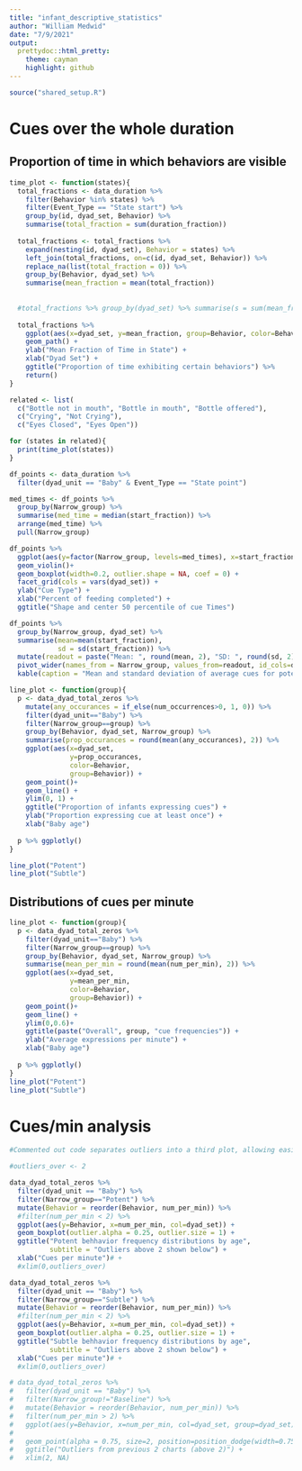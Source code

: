 ```yaml
---
title: "infant_descriptive_statistics"
author: "William Medwid"
date: "7/9/2021"
output: 
  prettydoc::html_pretty:
    theme: cayman
    highlight: github
---
```


```r
source("shared_setup.R")
```


# Cues over the whole duration

<!-- ## Proportion of dyads that express the cue at least once during feeding, by age -->

<!-- ```{r} -->
<!-- n_dyads <- data_duration %>%  -->
<!--   distinct(id, dyad_set) %>%  -->
<!--   count(dyad_set) %>%  -->
<!--   rename(n_dyads = n) -->
<!--   #mutate(n_dyads = n) %>%  -->
<!--   #select(!n) -->

<!-- behavior_props <- data_duration %>% -->
<!--   filter(Event_Type == "State point") %>% -->
<!--   filter(dyad_unit == "Baby") %>%  -->
<!--   distinct(Behavior, id, dyad_set) %>%  -->
<!--   group_by(dyad_set) %>%  -->
<!--   count(Behavior) %>%  -->
<!--   left_join(n_dyads, on=dyad_set) %>%  -->
<!--   mutate(prop_shown = n/n_dyads) -->


<!-- behavior_props %>%  -->
<!--   ggplot(aes(y=Behavior, x=prop_shown, fill=dyad_set)) + -->
<!--   geom_bar(stat="identity") + -->
<!--   facet_grid(cols = vars(dyad_set)) + -->
<!--   xlim(0, 1) +  -->
<!--   theme(legend.position = "none")+ #The fill colors are purely aesthetic so the legend is removed. -->
<!--   xlab("Proportion of infants that express the cue") + -->
<!--   ylab("Infant cue") + -->
<!--   ggtitle("Proportion of infants that express cue\n at least once during feeding") -->
<!-- ``` -->

## Proportion of time in which behaviors are visible



```r
time_plot <- function(states){
  total_fractions <- data_duration %>%
    filter(Behavior %in% states) %>% 
    filter(Event_Type == "State start") %>%
    group_by(id, dyad_set, Behavior) %>% 
    summarise(total_fraction = sum(duration_fraction))
  
  total_fractions <- total_fractions %>% 
    expand(nesting(id, dyad_set), Behavior = states) %>%
    left_join(total_fractions, on=c(id, dyad_set, Behavior)) %>%
    replace_na(list(total_fraction = 0)) %>% 
    group_by(Behavior, dyad_set) %>% 
    summarise(mean_fraction = mean(total_fraction))
  
    
  #total_fractions %>% group_by(dyad_set) %>% summarise(s = sum(mean_fraction))
  
  total_fractions %>% 
    ggplot(aes(x=dyad_set, y=mean_fraction, group=Behavior, color=Behavior)) +
    geom_path() + 
    ylab("Mean Fraction of Time in State") +
    xlab("Dyad Set") +
    ggtitle("Proportion of time exhibiting certain behaviors") %>% 
    return()
}

related <- list(
  c("Bottle not in mouth", "Bottle in mouth", "Bottle offered"),
  c("Crying", "Not Crying"),
  c("Eyes Closed", "Eyes Open"))

for (states in related){
  print(time_plot(states))
}
```




```r
df_points <- data_duration %>% 
  filter(dyad_unit == "Baby" & Event_Type == "State point")

med_times <- df_points %>% 
  group_by(Narrow_group) %>% 
  summarise(med_time = median(start_fraction)) %>%
  arrange(med_time) %>% 
  pull(Narrow_group)

df_points %>% 
  ggplot(aes(y=factor(Narrow_group, levels=med_times), x=start_fraction*100)) +
  geom_violin()+
  geom_boxplot(width=0.2, outlier.shape = NA, coef = 0) +
  facet_grid(cols = vars(dyad_set)) +
  ylab("Cue Type") +
  xlab("Percent of feeding completed") +
  ggtitle("Shape and center 50 percentile of cue Times")

df_points %>% 
  group_by(Narrow_group, dyad_set) %>% 
  summarise(mean=mean(start_fraction),
            sd = sd(start_fraction)) %>% 
  mutate(readout = paste("Mean: ", round(mean, 2), "SD: ", round(sd, 2))) %>% 
  pivot_wider(names_from = Narrow_group, values_from=readout, id_cols=dyad_set) %>% 
  kable(caption = "Mean and standard deviation of average cues for potent and subtle cues")
```

```r
line_plot <- function(group){
  p <- data_dyad_total_zeros %>% 
    mutate(any_occurances = if_else(num_occurrences>0, 1, 0)) %>% 
    filter(dyad_unit=="Baby") %>% 
    filter(Narrow_group==group) %>% 
    group_by(Behavior, dyad_set, Narrow_group) %>% 
    summarise(prop_occurances = round(mean(any_occurances), 2)) %>% 
    ggplot(aes(x=dyad_set, 
               y=prop_occurances, 
               color=Behavior,
               group=Behavior)) +
    geom_point()+
    geom_line() +
    ylim(0, 1) +
    ggtitle("Proportion of infants expressing cues") +
    ylab("Proportion expressing cue at least once") +
    xlab("Baby age")
  
  p %>% ggplotly()
}

line_plot("Potent")
line_plot("Subtle")
```

## Distributions of cues per minute

```r
line_plot <- function(group){
  p <- data_dyad_total_zeros %>% 
    filter(dyad_unit=="Baby") %>% 
    filter(Narrow_group==group) %>% 
    group_by(Behavior, dyad_set, Narrow_group) %>% 
    summarise(mean_per_min = round(mean(num_per_min), 2)) %>% 
    ggplot(aes(x=dyad_set, 
               y=mean_per_min, 
               color=Behavior,
               group=Behavior)) +
    geom_point()+
    geom_line() +
    ylim(0,0.6)+
    ggtitle(paste("Overall", group, "cue frequencies")) +
    ylab("Average expressions per minute") +
    xlab("Baby age")
  
  p %>% ggplotly()
}
line_plot("Potent")
line_plot("Subtle")
```

# Cues/min analysis

```r
#Commented out code separates outliers into a third plot, allowing easier comparisons.

#outliers_over <- 2

data_dyad_total_zeros %>%
  filter(dyad_unit == "Baby") %>% 
  filter(Narrow_group=="Potent") %>% 
  mutate(Behavior = reorder(Behavior, num_per_min)) %>% 
  #filter(num_per_min < 2) %>% 
  ggplot(aes(y=Behavior, x=num_per_min, col=dyad_set)) +
  geom_boxplot(outlier.alpha = 0.25, outlier.size = 1) +
  ggtitle("Potent behhavior frequency distributions by age",
          subtitle = "Outliers above 2 shown below") + 
  xlab("Cues per minute")# +
  #xlim(0,outliers_over)

data_dyad_total_zeros %>%
  filter(dyad_unit == "Baby") %>% 
  filter(Narrow_group=="Subtle") %>% 
  mutate(Behavior = reorder(Behavior, num_per_min)) %>% 
  #filter(num_per_min < 2) %>% 
  ggplot(aes(y=Behavior, x=num_per_min, col=dyad_set)) +
  geom_boxplot(outlier.alpha = 0.25, outlier.size = 1) +
  ggtitle("Subtle behhavior frequency distributions by age",
          subtitle = "Outliers above 2 shown below") + 
  xlab("Cues per minute")# +
  #xlim(0,outliers_over)

# data_dyad_total_zeros %>%
#   filter(dyad_unit == "Baby") %>% 
#   filter(Narrow_group!="Baseline") %>% 
#   mutate(Behavior = reorder(Behavior, num_per_min)) %>% 
#   filter(num_per_min > 2) %>% 
#   ggplot(aes(y=Behavior, x=num_per_min, col=dyad_set, group=dyad_set)) +
# 
#   geom_point(alpha = 0.75, size=2, position=position_dodge(width=0.75))+
#   ggtitle("Outliers from previous 2 charts (above 2)") +
#   xlim(2, NA)
```




